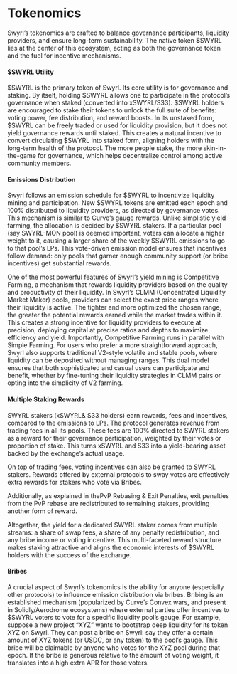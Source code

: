 # Tokenomics

Swyrl’s tokenomics are crafted to balance governance participants, liquidity providers, and ensure long-term sustainability. The native token $SWYRL lies at the center of this ecosystem, acting as both the governance token and the fuel for incentive mechanisms.

#### **$SWYRL Utility**

$SWYRL is the primary token of Swyrl. Its core utility is for governance and staking. By itself, holding $SWYRL allows one to participate in the protocol’s governance when staked (converted into xSWYRL/S33). $SWYRL holders are encouraged to stake their tokens to unlock the full suite of benefits: voting power, fee distribution, and reward boosts. In its unstaked form, $SWYRL can be freely traded or used for liquidity provision, but it does not yield governance rewards until staked. This creates a natural incentive to convert circulating $SWYRL into staked form, aligning holders with the long-term health of the protocol. The more people stake, the more skin-in-the-game for governance, which helps decentralize control among active community members.

#### **Emissions Distribution**

Swyrl follows an emission schedule for $SWYRL to incentivize liquidity mining and participation. New $SWYRL tokens are emitted each epoch and 100% distributed to liquidity providers, as directed by governance votes. This mechanism is similar to Curve’s gauge rewards. Unlike simplistic yield farming, the allocation is decided by $SWYRL stakers. If a particular pool (say SWYRL-MON pool) is deemed important, voters can allocate a higher weight to it, causing a larger share of the weekly $SWYRL emissions to go to that pool’s LPs. This vote-driven emission model ensures that incentives follow demand: only pools that garner enough community support (or bribe incentives) get substantial rewards.

One of the most powerful features of Swyrl’s yield mining is Competitive Farming, a mechanism that rewards liquidity providers based on the quality and productivity of their liquidity. In Swyrl’s CLMM (Concentrated Liquidity Market Maker) pools, providers can select the exact price ranges where their liquidity is active. The tighter and more optimized the chosen range, the greater the potential rewards earned while the market trades within it. This creates a strong incentive for liquidity providers to execute at precision, deploying capital at precise ratios and depths to maximize efficiency and yield. Importantly, Competitive Farming runs in parallel with Simple Farming. For users who prefer a more straightforward approach, Swyrl also supports traditional V2-style volatile and stable pools, where liquidity can be deposited without managing ranges. This dual model ensures that both sophisticated and casual users can participate and benefit, whether by fine-tuning their liquidity strategies in CLMM pairs or opting into the simplicity of V2 farming.

#### **Multiple Staking Rewards**

SWYRL stakers (xSWYRL& S33 holders) earn rewards, fees and incentives, compared to the emissions to LPs. The protocol generates revenue from trading fees in all its pools. These fees are 100% directed to SWYRL stakers as a reward for their governance participation, weighted by their votes or proportion of stake. This turns xSWYRL and S33 into a yield-bearing asset backed by the exchange’s actual usage.

On top of trading fees, voting incentives can also be granted to SWYRL stakers. Rewards offered by external protocols to sway votes are effectively extra rewards for stakers who vote via Bribes.&#x20;

Additionally, as explained in thePvP Rebasing & Exit Penalties, exit penalties from the PvP rebase are redistributed to remaining stakers, providing another form of reward.&#x20;

Altogether, the yield for a dedicated SWYRL staker comes from multiple streams: a share of swap fees, a share of any penalty redistribution, and any bribe income or voting incentive. This multi-faceted reward structure makes staking attractive and aligns the economic interests of $SWYRL holders with the success of the exchange.

#### **Bribes**

A crucial aspect of Swyrl’s tokenomics is the ability for anyone (especially other protocols) to influence emission distribution via bribes. Bribing is an established mechanism (popularized by Curve’s Convex wars, and present in Solidly/Aerodrome ecosystems) where external parties offer incentives to $SWYRL voters to vote for a specific liquidity pool’s gauge. For example, suppose a new project “XYZ” wants to bootstrap deep liquidity for its token XYZ on Swyrl. They can post a bribe on Swyrl: say they offer a certain amount of XYZ tokens (or USDC, or any token) to the pool’s gauge. This bribe will be claimable by anyone who votes for the XYZ pool during that epoch. If the bribe is generous relative to the amount of voting weight, it translates into a high extra APR for those voters.
